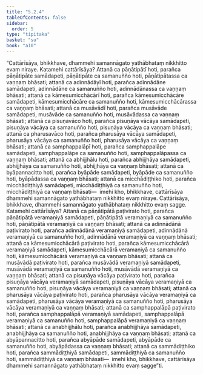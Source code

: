 ```yaml
---
title: "5.2.4"
tableOfContents: false
sidebar:
  order: 5
type: "tipitaka"
basket: "su"
book: "a10"
---
```



<DynamicBreadcrumb />

<Division number="224" book="a10" bookNo="17" page="509">

<Paragraph number="1520" book="a10">
“Cattārīsāya, bhikkhave, dhammehi samannāgato yathābhataṃ nikkhitto evaṃ niraye. Katamehi cattārīsāya? Attanā ca pāṇātipātī hoti, parañca pāṇātipāte samādapeti, pāṇātipāte ca samanuñño hoti, pāṇātipātassa ca vaṇṇaṃ bhāsati; attanā ca adinnādāyī hoti, parañca adinnādāne samādapeti, adinnādāne ca samanuñño hoti, adinnādānassa ca vaṇṇaṃ bhāsati; attanā ca kāmesumicchācārī hoti, parañca kāmesumicchācāre samādapeti, kāmesumicchācāre ca samanuñño hoti, kāmesumicchācārassa ca vaṇṇaṃ bhāsati; attanā ca musāvādī hoti, parañca musāvāde samādapeti, musāvāde ca samanuñño hoti, musāvādassa ca vaṇṇaṃ bhāsati; attanā ca pisuṇavāco hoti, parañca pisuṇāya vācāya samādapeti, pisuṇāya vācāya ca samanuñño hoti, pisuṇāya vācāya ca vaṇṇaṃ bhāsati; attanā ca pharusavāco hoti, parañca pharusāya vācāya samādapeti, pharusāya vācāya ca samanuñño hoti, pharusāya vācāya ca vaṇṇaṃ bhāsati; attanā ca samphappalāpī hoti, parañca samphappalāpe samādapeti, samphappalāpe ca samanuñño hoti, samphappalāpassa ca vaṇṇaṃ bhāsati; attanā ca abhijjhālu hoti, parañca abhijjhāya samādapeti, abhijjhāya ca samanuñño hoti, abhijjhāya ca vaṇṇaṃ bhāsati; attanā ca byāpannacitto hoti, parañca byāpāde samādapeti, byāpāde ca samanuñño hoti, byāpādassa ca vaṇṇaṃ bhāsati; attanā ca micchādiṭṭhiko hoti, parañca micchādiṭṭhiyā samādapeti, micchādiṭṭhiyā ca samanuñño hoti, micchādiṭṭhiyā ca vaṇṇaṃ bhāsati—  imehi kho, bhikkhave, cattārīsāya dhammehi samannāgato yathābhataṃ nikkhitto evaṃ niraye.
</Paragraph>

<Paragraph number="1521" book="a10">
Cattārīsāya, bhikkhave, dhammehi samannāgato yathābhataṃ nikkhitto evaṃ sagge. Katamehi cattārīsāya? Attanā ca pāṇātipātā paṭivirato hoti, parañca pāṇātipātā veramaṇiyā samādapeti, pāṇātipātā veramaṇiyā ca samanuñño hoti, pāṇātipātā veramaṇiyā ca vaṇṇaṃ bhāsati; attanā ca adinnādānā paṭivirato hoti, parañca adinnādānā veramaṇiyā samādapeti, adinnādānā veramaṇiyā ca samanuñño hoti, adinnādānā veramaṇiyā ca vaṇṇaṃ bhāsati; attanā ca kāmesumicchācārā paṭivirato hoti, parañca kāmesumicchācārā veramaṇiyā samādapeti, kāmesumicchācārā veramaṇiyā ca samanuñño hoti, kāmesumicchācārā veramaṇiyā ca vaṇṇaṃ bhāsati; attanā ca musāvādā paṭivirato hoti, parañca musāvādā veramaṇiyā samādapeti, musāvādā veramaṇiyā ca samanuñño hoti, musāvādā veramaṇiyā ca vaṇṇaṃ bhāsati; attanā ca pisuṇāya vācāya paṭivirato hoti, parañca pisuṇāya vācāya veramaṇiyā samādapeti, pisuṇāya vācāya veramaṇiyā ca samanuñño hoti, pisuṇāya vācāya veramaṇiyā ca vaṇṇaṃ bhāsati; attanā ca pharusāya vācāya paṭivirato hoti, parañca pharusāya vācāya veramaṇiyā ca samādapeti, pharusāya vācāya veramaṇiyā ca samanuñño hoti, pharusāya vācāya veramaṇiyā ca vaṇṇaṃ bhāsati; attanā ca samphappalāpā paṭivirato hoti, parañca samphappalāpā veramaṇiyā samādapeti, samphappalāpā veramaṇiyā ca samanuñño hoti, samphappalāpā veramaṇiyā ca vaṇṇaṃ bhāsati; attanā ca anabhijjhālu hoti, parañca anabhijjhāya samādapeti, anabhijjhāya ca samanuñño hoti, anabhijjhāya ca vaṇṇaṃ bhāsati; attanā ca abyāpannacitto hoti, parañca abyāpāde samādapeti, abyāpāde ca samanuñño hoti, abyāpādassa ca vaṇṇaṃ bhāsati; attanā ca sammādiṭṭhiko hoti, parañca sammādiṭṭhiyā samādapeti, sammādiṭṭhiyā ca samanuñño hoti, sammādiṭṭhiyā ca vaṇṇaṃ bhāsati—  imehi kho, bhikkhave, cattārīsāya dhammehi samannāgato yathābhataṃ nikkhitto evaṃ sagge”ti.
</Paragraph>
</Division>